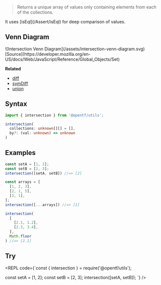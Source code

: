 
> Returns a unique array of values only containing elements from each of the collections.

<Callout type="info">
It uses [isEql](/Assert/isEql) for deep comparison of values.
</Callout>

## Venn Diagram
<div style={{padding: '15px', backgroundColor: 'white'}}>
  ![Intersection Venn Diagram](/assets/intersection-venn-diagram.svg)
  <div style={{textAlign: 'right', fontSize: '14px'}}>
    [Source](https://developer.mozilla.org/en-US/docs/Web/JavaScript/Reference/Global_Objects/Set)
  </div>
</div>

**Related**
- [diff](/Array/diff)
- [symDiff](/Array/symDiff)
- [union](/Array/union)

## Syntax

```ts copy
import { intersection } from '@opentf/utils';

intersection(
  collections: unknown[][] = [],
  by?: (val: unknown) => unknown
)
```

## Examples

```ts
const setA = [1, 2];
const setB = [2, 3];
intersection([setA, setB]) //=> [2]

const arrays = [
  [1, 2, 3],
  [2, 1, 5],
  [3, 1],
];
intersection([...arrays]) //=> [1]

intersection(
  [
    [2.1, 1.2],
    [2.3, 3.4],
  ],
  Math.floor
) //=> [2.1]
```

## Try

<REPL code={`const { intersection } = require('@opentf/utils');

const setA = [1, 2];
const setB = [2, 3];
intersection([setA, setB]);
`} />

